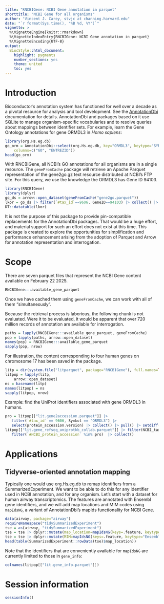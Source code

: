 ```yaml
---
title: "RNCBIGene: NCBI Gene annotation in parquet"
shorttitle: "NCBI Gene for all organisms"
author: "Vincent J. Carey, stvjc at channing.harvard.edu"
date: "`r format(Sys.time(), '%B %d, %Y')`"
vignette: >
  %\VignetteEngine{knitr::rmarkdown}
  %\VignetteIndexEntry{RNCBIGene: NCBI Gene annotation in parquet}
  %\VignetteEncoding{UTF-8}
output:
  BiocStyle::html_document:
    highlight: pygments
    number_sections: yes
    theme: united
    toc: yes
---
```


# Introduction

Bioconductor's annotation system has functioned for well
over a decade as a pivotal resource for analysis and
tool development.  See the [AnnotationDbi](https://bioconductor.org/packages/AnnotationDbi)
documentation for details.  AnnotationDbi and packages based
on it use SQLite to manage
organism-specific vocabularies and to resolve queries about
mappings between identifier sets.  For example,
learn the Gene Ontology annotations for gene ORMDL3
in _Homo sapiens_:

```r
library(org.Hs.eg.db)
go_orm = AnnotationDbi::select(org.Hs.eg.db, key="ORMDL3", keytype="SYMBOL",
    columns=c("GO", "ENTREZID"))
head(go_orm)
```

With RNCBIGene, all NCBI's GO annotations for all organisms are in a
single resource.  The `geneFromCache` package will retrieve
an Apache Parquet representation of the gene2go.gz text
resource distributed at NCBI's FTP site.  For this
query, we use the knowledge the ORMDL3 has Gene ID 94103.

```r
library(RNCBIGene)
library(dplyr)
go_ds = arrow::open_dataset(geneFromCache("gene2go.parquet"))
lkor = go_ds |> filter(`#tax_id`==9606, GeneID==94103) |> collect() |> as.data.frame()
DT::datatable(lkor)
```

It is not the purpose of this package to provide pin-compatible
replacements for the AnnotationDbi packages.  That would
be a huge effort, and material support for such an
effort does not exist at this
time.  This package is created to explore the opportunities
for simplification and performance enhancement 
arising from the adoption of Parquet and Arrow for annotation
representation and interrogation.

# Scope

There are seven parquet files that represent
the NCBI Gene content available on February 22 2025.
```r
RNCBIGene:::available_gene_parquet
```

Once we have cached them using
`geneFromCache`, we can work with all of them "simultaneously".

Because the retrieval process is laborious, the following chunk
is not evaluated.  Were it to be evaluated, it would be
apparent that over 720 million records of annotation
are available for interrogation.

```r
paths = lapply(RNCBIGene:::available_gene_parquet, geneFromCache)
pop = lapply(paths, arrow::open_dataset)
names(pop) = RNCBIGene:::available_gene_parquet
sapply(pop, nrow)
```

For illustration, the content corresponding to four human
genes on chromosome 17 has been saved in the package.

```r
litp = dir(system.file("litparquet", package="RNCBIGene"), full.names=TRUE)
litpop = lapply(litp,
    arrow::open_dataset)
ns = basename(litp)
names(litpop) = ns
sapply(litpop, nrow)
```

Example: find the UniProt identifiers associated
with gene ORMDL3 in humans.

```r
pro = litpop[["lit.gene2accession.parquet"]] |> 
   filter(`#tax_id` == 9606, Symbol == "ORMDL3") |> 
   select(protein_accession.version) |> collect() |> pull() |> setdiff("-")
litpop[["lit.gene_refseq_uniprotkb_collab.parquet"]] |> filter(NCBI_tax_id == 9606) |> 
   filter(`#NCBI_protein_accession` %in% pro)  |> collect()
```

# Applications

## Tidyverse-oriented annotation mapping

Typically one would use org.Hs.eg.db to remap identifiers
from a SummarizedExperiment.  We want to be able to do
this for any identifier used in NCBI annotation, and for
any organism.  Let's start with a dataset for human
airway transcriptomics.  The features are annotated
with Ensembl gene identifiers, and we will add
map locations and MIM codes using `mapIdsNG`, a variant
of AnnotationDbi's mapIds functionality for NCBI Gene.

```r
data(airway, package="airway")
requireNamespace("tidySummarizedExperiment")
tse = as(airway, "tidySummarizedExperiment")
tse = tse |> dplyr::mutate(map_location=mapIdsNG(keys=.feature, keytype="Ensembl", column="map_location"))
tse = tse |> dplyr::mutate(MIM=mapIdsNG(keys=.feature, keytype="Ensembl", column="MIM"))
head(table(SummarizedExperiment::rowData(tse)$map_location))
```

Note that the identifiers that are conveniently available for
`mapIdsNG` are currently limited to those in `gene_info`:
```r
colnames(litpop[["lit.gene_info.parquet"]])
```



# Session information

```r
sessionInfo()
```
